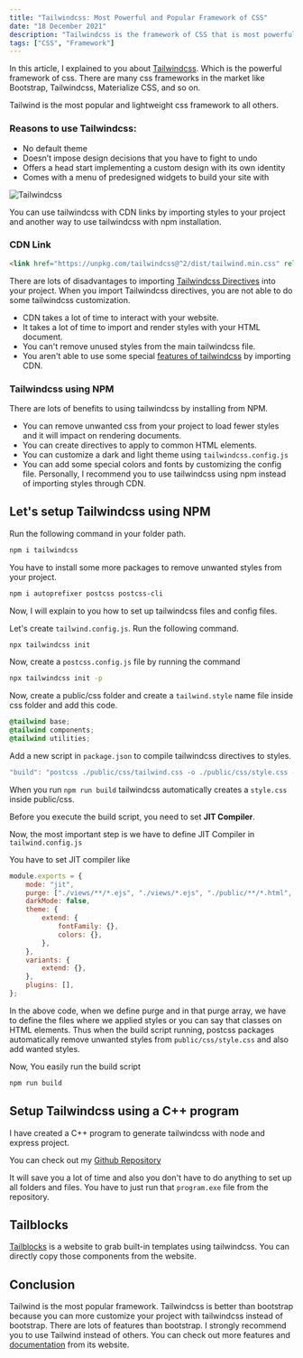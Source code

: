 ```yaml
---
title: "Tailwindcss: Most Powerful and Popular Framework of CSS"
date: "18 December 2021"
description: "Tailwindcss is the framework of CSS that is most powerful and popular. It is a collection of utilities and components that can be used to build a wide range of applications."
tags: ["CSS", "Framework"]
---
```


In this article, I explained to you about [Tailwindcss](https://tailwindcss.com/docs). Which is the powerful framework of css. There are many css frameworks in the market like Bootstrap, Tailwindcss, Materialize CSS, and so on.

Tailwind is the most popular and lightweight css framework to all others.

### Reasons to use Tailwindcss:

-   No default theme
-   Doesn’t impose design decisions that you have to fight to undo
-   Offers a head start implementing a custom design with its own identity
-   Comes with a menu of predesigned widgets to build your site with

![Tailwindcss](https://res.cloudinary.com/practicaldev/image/fetch/s--eFmlJnAW--/c_limit%2Cf_auto%2Cfl_progressive%2Cq_auto%2Cw_880/https://themeselection.com/wp-content/uploads/2020/09/tailwind-CSS.jpg)

You can use tailwindcss with CDN links by importing styles to your project and another way to use tailwindcss with npm installation.

### CDN Link

```html
<link href="https://unpkg.com/tailwindcss@^2/dist/tailwind.min.css" rel="stylesheet" />
```

There are lots of disadvantages to importing [Tailwindcss Directives](https://tailwindcss.com/docs/functions-and-directives) into your project. When you import Tailwindcss directives, you are not able to do some tailwindcss customization.

-   CDN takes a lot of time to interact with your website.
-   It takes a lot of time to import and render styles with your HTML document.
-   You can't remove unused styles from the main tailwindcss file.
-   You aren't able to use some special [features of tailwindcss](https://tailwindcss.com/docs/installation) by importing CDN.

### Tailwindcss using NPM

There are lots of benefits to using tailwindcss by installing from NPM.

-   You can remove unwanted css from your project to load fewer styles and it will impact on rendering documents.
-   You can create directives to apply to common HTML elements.
-   You can customize a dark and light theme using `tailwindcss.config.js`
-   You can add some special colors and fonts by customizing the config file.
    Personally, I recommend you to use tailwindcss using npm instead of importing styles through CDN.

## Let's setup Tailwindcss using NPM

Run the following command in your folder path.

```bash
npm i tailwindcss
```

You have to install some more packages to remove unwanted styles from your project.

```bash
npm i autoprefixer postcss postcss-cli
```

Now, I will explain to you how to set up tailwindcss files and config files.

Let's create `tailwind.config.js`. Run the following command.

```bash
npx tailwindcss init
```

Now, create a `postcss.config.js` file by running the command

```bash
npx tailwindcss init -p
```

Now, create a public/css folder and create a `tailwind.style` name file inside css folder and add this code.

```css
@tailwind base;
@tailwind components;
@tailwind utilities;
```

Add a new script in `package.json` to compile tailwindcss directives to styles.

```javascript
"build": "postcss ./public/css/tailwind.css -o ./public/css/style.css -w"
```

When you run `npm run build` tailwindcss automatically creates a `style.css` inside public/css.

Before you execute the build script, you need to set **JIT Compiler**.

Now, the most important step is we have to define JIT Compiler in `tailwind.config.js`

You have to set JIT compiler like

```javascript
module.exports = {
    mode: "jit",
    purge: ["./views/**/*.ejs", "./views/*.ejs", "./public/**/*.html", "./public/*.html"],
    darkMode: false,
    theme: {
        extend: {
            fontFamily: {},
            colors: {},
        },
    },
    variants: {
        extend: {},
    },
    plugins: [],
};
```

In the above code, when we define purge and in that purge array, we have to define the files where we applied styles or you can say that classes on HTML elements. Thus when the build script running, postcss packages automatically remove unwanted styles from `public/css/style.css` and also add wanted styles.

Now, You easily run the build script

```bash
npm run build
```

## Setup Tailwindcss using a C++ program

I have created a C++ program to generate tailwindcss with node and express project.

You can check out my [Github Repository](https://github.com/abhidadhaniya23/Node-and-express-structure-using-cpp)

It will save you a lot of time and also you don't have to do anything to set up all folders and files. You have to just run that `program.exe` file from the repository.

## Tailblocks

[Tailblocks](https://tailblocks.cc/) is a website to grab built-in templates using tailwindcss. You can directly copy those components from the website.

## Conclusion

Tailwind is the most popular framework. Tailwindcss is better than bootstrap because you can more customize your project with tailwindcss instead of bootstrap. There are lots of features than bootstrap. I strongly recommend you to use Tailwind instead of others. You can check out more features and [documentation](https://tailwindcss.com/docs) from its website.
